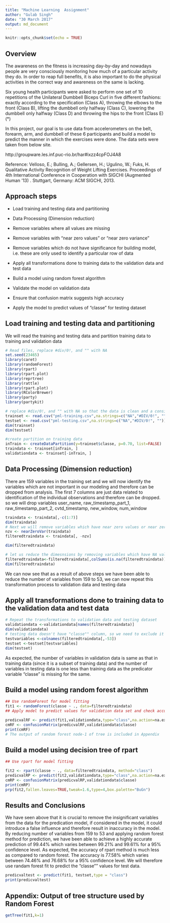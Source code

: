 ---
title: "Machine Learning  Assignment"
author: "Gulab Singh"
date: "30 March 2017"
output: md_document
---

```{r setup, include=TRUE,eval=TRUE}
knitr::opts_chunk$set(echo = TRUE)
```

## Overview

The awareness on the fitness is increasing day-by-day and nowadays people are very consciously monitoring how much of a particular activity they do. In order to reap full benefits, it is also important to do the physical activities in the correct way and awareness on the same is lacking. 

Six young health participants were asked to perform one set of 10 repetitions of the Unilateral Dumbbell Biceps Curl in five different fashions: exactly according to the specification (Class A), throwing the elbows to the front (Class B), lifting the dumbbell only halfway (Class C), lowering the dumbbell only halfway (Class D) and throwing the hips to the front (Class E) (*)

In this project, our goal is to use data from accelerometers on the belt, forearm, arm, and dumbbell of these 6 participants and build a model to predict the manner in which the exercises were done. The data sets were taken from below site.

http://groupware.les.inf.puc-rio.br/har#ixzz4cpFOJ4A8


Reference: Velloso, E.; Bulling, A.; Gellersen, H.; Ugulino, W.; Fuks, H. Qualitative Activity Recognition of Weight Lifting Exercises. Proceedings of 4th International Conference in Cooperation with SIGCHI (Augmented Human '13) . Stuttgart, Germany: ACM SIGCHI, 2013.

## Approach steps

* Load training and testing data and partitioning
* Data Processing (Dimension reduction)
- Remove variables where all values are missing
- Remove variables with "near zero values" or "near zero variance"
- Remove variables which do not have significance for building model, i.e. these are only used to identify a particular row of data

* Apply all transformations done to training data to the validation data and test data

* Build a model using random forest algorithm
* Validate the model on validation data
* Ensure that confusion matrix suggests high accuracy
* Apply the model to predict values of "classe" for testing dataset


## Load training and testing data and partitioning

We will read the training and testing data and partition training data to training and validation data

```{r Loaddata}
# Read files, replace #div/0!, and "" with NA
set.seed(23465)
library(caret)
library(randomForest)
library(rpart)
library(rpart.plot)
library(reprtree)
library(rattle)					
library(rpart.plot)			
library(RColorBrewer)		
library(party)					
library(partykit)				

# replace #div/0!, and "" with NA so that the data is clean and a consistent logic can be applied
trainset <- read.csv("pml-training.csv",na.strings=c("NA","#DIV/0!", ""))
testset <- read.csv("pml-testing.csv",na.strings=c("NA","#DIV/0!", ""))
dim(trainset)
dim(testset)

#create partition on training data
inTrain <- createDataPartition(y=trainset$classe, p=0.70, list=FALSE)
traindata <- trainset[inTrain, ] 
validationdata <- trainset[-inTrain, ]
```


## Data Processing (Dimension reduction)

There are 159 variables in the training set and we will now identify the variables which are not important in our modeling and therefore can be dropped from analysis.
The first 7 columns are just data related to identification of the individual observations and therefore can be dropped.
so we will drop variables user_name, raw_timestamp_part_1,	raw_timestamp_part_2,	cvtd_timestamp,	new_window,	num_window 

```{r proc}
traindata <- traindata[,-c(1:7)]
dim(traindata)
# Next we will remove variables which have near zero values or near zero variance
nzv <- nearZeroVar(traindata)
filteredtraindata <- traindata[, -nzv]

dim(filteredtraindata)

# let us reduce the dimesnsions by removing variables which have NA values in most rows
filteredtraindata<-filteredtraindata[,colSums(is.na(filteredtraindata)) == 0]
dim(filteredtraindata)
```

We can now see that as a result of above steps we have been able to reduce the number of variables from 159 to 53, we can now repeat this transformation process to validation data and testing data

## Apply all transformations done to training data to the validation data and test data
```{r transform1}
# Repeat the transformations to validation data and testing dataset
validationdata <-validationdata[names(filteredtraindata)]
dim(validationdata)
# testing data doesn't have "classe"" column, so we need to exclude it from below transformation
testvariables <-colnames(filteredtraindata[,-53])
testset <-testset[testvariables]
dim(testset)
```

As expected, the number of variables in validation data is same as that in training data (since it is a subset of training data) and the number of variables in testing data is one less than training data as the predicator variable "classe" is missing for the same.

## Build a model using random forest algorithm
```{r modelfit}
## Use randomForest for model fitting
fit1 <- randomForest(classe ~ ., data=filteredtraindata)
## Apply model to predict values for validation data set and check accuracy

predicvalRF <- predict(fit1,validationdata,type="class",na.action=na.exclude)
cmRF <- confusionMatrix(predicvalRF,validationdata$classe)
print(cmRF)
# The output of random forest node-1 of tree is included in Appendix

```

## Build a model using decision tree of rpart
```{r modelfit1}
## Use rpart for model fitting

fit2 <- rpart(classe ~ ., data=filteredtraindata, method="class")
predicvalRP <- predict(fit2,validationdata,type="class",na.action=na.exclude)
cmRP <- confusionMatrix(predicvalRP,validationdata$classe)
print(cmRP)
prp(fit2,fallen.leaves=TRUE,tweak=1.6,type=4,box.palette="BuGn")
```

## Results and Conclusions

We have seen above that it is crucial to remove the insignificant variables from the data for the predication model, if considered in the model, it could introduce a false influence and therefore result in inaccuracy in the model. By reducing number of variables from 159 to 53 and applying random forest method for prediction, we have been able to achieve a highly accurate prediction of 99.44% which varies between 99.21% and 99.61% for a 95% confidence level. As expected, the accuracy of rpart method is much less as compared to random forest. The accuracy is  77.58% which varies between 74.46% and 76.68% for a 95% confidence level. We will therefore use randam forest fit to predict the "classe"" values for test data.

```{r predicttest}

predicvaltest <- predict(fit1, testset,type = "class")
print(predicvaltest)
```

## Appendix: Output of tree structure used by Random Forest
```{r Appendix}

getTree(fit1,k=1)
```


